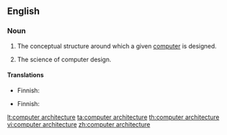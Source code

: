 ==English==

===Noun===
{{en-noun|head=[[computer]] [[architecture]]|-}}

# {{context|computing|lang=en}} The conceptual structure around which a given [[computer]] is designed.
# {{context|computing|lang=en}} The science of computer design.

====Translations====
{{trans-top|conceptual structure}}
* Finnish: {{t-|fi|tietokonearkkitehtuuri}}
{{trans-mid}}
{{trans-bottom}}

{{trans-top|science}}
* Finnish: {{t-|fi|tietokonearkkitehtuuri}}
{{trans-mid}}
{{trans-bottom}}

[[lt:computer architecture]]
[[ta:computer architecture]]
[[th:computer architecture]]
[[vi:computer architecture]]
[[zh:computer architecture]]